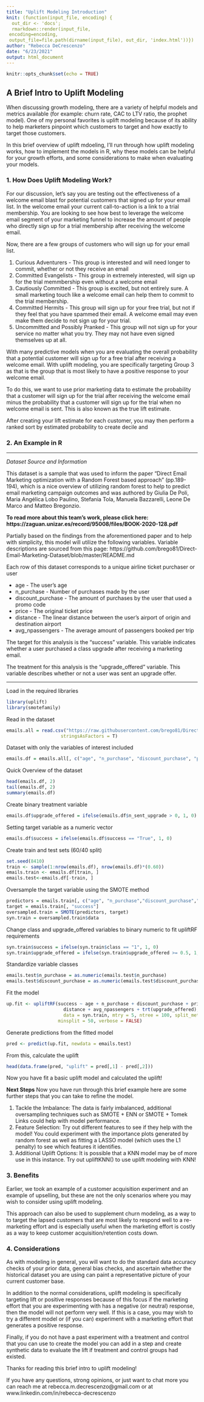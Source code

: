 ```yaml
---
title: "Uplift Modeling Introduction"
knit: (function(input_file, encoding) {
  out_dir <- 'docs';
  rmarkdown::render(input_file,
 encoding=encoding,
 output_file=file.path(dirname(input_file), out_dir, 'index.html'))})
author: "Rebecca DeCrescenzo"
date: "6/23/2021"
output: html_document
---
```

```r
knitr::opts_chunk$set(echo = TRUE)
```

## A Brief Intro to Uplift Modeling

When discussing growth modeling, there are a variety of helpful models and metrics available (for example: churn rate, CAC to LTV ratio, the prophet model). One of my personal favorites is uplift modeling because of its ability to help marketers pinpoint which customers to target and how exactly to target those customers. 

In this brief overview of uplift mdoeling, I'll run through how uplift modeling works, how to implement the models in R, why these models can be helpful for your growth efforts, and some considerations to make when evaluating your models. 

### 1. How Does Uplift Modeling Work?

For our discussion, let's say you are testing out the effectiveness of a welcome email blast for potential customers that signed up for your email list. In the welcome email your current call-to-action is a link to a trial membership. You are looking to see how best to leverage the welcome email segment of your marketing funnel to increase the amount of people who directly sign up for a trial membership after receiving the welcome email. 

Now, there are a few groups of customers who will sign up for your email list. 
  
  1. Curious Adventurers - This group is interested and will need longer to commit, whether or not they receive an email
  2. Committed Evangelists - This group in extremely interested, will sign up for the trial memmbership even without a welcome email 
  3. Cautiously Committed - This group is excited, but not entirely sure. A small marketing touch like a welcome email can help them to commit to the trial membership.
  4. Committed Hermits - This group will sign up for your free trial, but not if they feel that you have spammed their email. A welcome email may even make them decide to not sign up for your trial. 
  5. Uncommitted and Possibly Pranked - This group will not sign up for your service no matter what you try. They may not have even signed themselves up at all. 


With many predictive models when you are evaluating the overall probability that a potential customer will sign up for a free trial after receiving a welcome email. With uplift modeling, you are specifically targeting Group 3 as that is the group that is most likely to have a positive response to your welcome email. 

To do this, we want to use prior marketing data to estimate the probability that a customer will sign up for the trial after receiving the welcome email minus the probability that a customer will sign up for the trial when no welcome email is sent. This is also known as the true lift estimate. 

After creating your lift estimate for each customer, you may then perform a ranked sort by estimated probability to create decile and 



### 2. An Example in R

***

*Dataset Source and Information*

This dataset is a sample that was used to inform the paper "Direct Email Marketing optimization with a Random Forest based approach" (pp.189-194), which is a nice overview of utilizing random forest to help to predict email marketing campaign outcomes and was authored by Giulia De Poli, Maria Angélica Lobo Paulino, Stefania Tola, Manuela Bazzarelli, Leone De Marco and Matteo Bregonzio.

**To read more about this team's work, please click here: https://zaguan.unizar.es/record/95008/files/BOOK-2020-128.pdf**

Partially based on the findings from the aforementioned paper and to help with simplicity, this model will utilize the following variables. Variable descriptions are sourced from this page: https://github.com/brego81/Direct-Email-Marketing-Dataset/blob/master/README.md

Each row of this dataset corresponds to a unique airline ticket purchaser or user

  * age - The user's age
  * n_purchase - Number of purchases made by the user
  * discount_purchase - The amount of purchases by the user that used a promo code
  * price - The original ticket price
  * distance - The linear distance between the user's airport of origin and destination airport
  * avg_npassengers - The average amount of passengers booked per trip
  
The target for this analysis is the "success" variable. This variable indicates whether a user purchased a class upgrade after receiving a marketing email. 

The treatment for this analysis is the "upgrade_offered" variable. This variable describes whether or not a user was sent an upgrade offer. 

***

Load in the required libraries

```r
library(uplift)
library(smotefamily)
```


Read in the dataset

```r
emails.all = read.csv("https://raw.githubusercontent.com/brego81/Direct-Email-Marketing-Dataset/master/direct_email_marketing_database.csv", 
                    stringsAsFactors = T)
```

Dataset with only the variables of interest included

```r
emails.df = emails.all[, c("age", "n_purchase", "discount_purchase", "price", "distance", "avg_npassengers", "n_sent_upgrade", "success")]
```


Quick Overview of the dataset

```r
head(emails.df, 2)
tail(emails.df, 2)
summary(emails.df)
```

Create binary treatment variable

```r
emails.df$upgrade_offered = ifelse(emails.df$n_sent_upgrade > 0, 1, 0)
```

Setting target variable as a numeric vector

```r
emails.df$success = ifelse(emails.df$success == "True", 1, 0)
```


Create train and test sets (60/40 split)

```r
set.seed(8410)
train <- sample(1:nrow(emails.df), nrow(emails.df)*(0.60))
emails.train <- emails.df[train, ]
emails.test<-emails.df[-train, ]
```

Oversample the target variable using the SMOTE method

```r
predictors = emails.train[, c("age", "n_purchase","discount_purchase","price","distance", "avg_npassengers", "upgrade_offered")]
target = emails.train[, "success"]
oversampled.train = SMOTE(predictors, target)
syn.train = oversampled.train$data
```

Change class and upgrade_offered variables to binary numeric to fit upliftRF requirements
```r
syn.train$success = ifelse(syn.train$class == "1", 1, 0)
syn.train$upgrade_offered = ifelse(syn.train$upgrade_offered >= 0.5, 1, 0)
```

Standardize variable classes
```r
emails.test$n_purchase = as.numeric(emails.test$n_purchase)
emails.test$discount_purchase = as.numeric(emails.test$discount_purchase)
```


Fit the model

```r
up.fit <- upliftRF(success ~ age + n_purchase + discount_purchase + price + 
                     distance + avg_npassengers + trt(upgrade_offered), 
                     data = syn.train, mtry = 5, ntree = 100, split_method = "KL",
                   minsplit = 50, verbose = FALSE)
```

Generate predictions from the fitted model

```r
pred <- predict(up.fit, newdata = emails.test)
```

From this, calculate the uplift
```r
head(data.frame(pred, "uplift" = pred[,1] - pred[,2]))
```

Now you have fit a basic uplift model and calculated the uplift!

**Next Steps** 
Now you have run through this brief example here are some further steps that you can take to refine the model. 

  1. Tackle the Imbalance: The data is fairly imbalanced, additional oversampling techniques such as SMOTE + ENN or SMOTE + Tomek Links could help with model performance. 
  2. Feature Selection: Try out different features to see if they help with the model! You could experiment with the importance plots generated by random forest as well as fitting a LASSO model (which uses the L1 penalty) to see which features it identifies. 
  3. Additional Uplift Options: It is possible that a KNN model may be of more use in this instance. Try out upliftKNN() to use uplift modeling with KNN!

### 3. Benefits

Earlier, we took an example of a customer acquisition experiment and an example of upselling, but these are not the only scenarios where you may wish to consider using uplift modeling. 

This approach can also be used to supplement churn modeling, as a way to to target the lapsed customers that are most likely to respond well to a re-marketing effort and is especially useful when the marketing effort is costly as a way to keep customer acquisition/retention costs down. 

### 4. Considerations

As with modeling in general, you will want to do the standard data accuracy checks of your prior data, general bias checks, and ascertain whether the historical dataset you are using can paint a representative picture of your current customer base. 

In addition to the normal considerations, uplift modeling is specifically targeting lift or positive responses because of this focus if the marketing effort that you are experimenting with has a negative (or neutral) response, then the model will not perform very well. If this is a case, you may wish to try a different model or (if you can) experiment with a marketing effort that generates a positive response. 

Finally, if you do not have a past experiment with a treatment and control that you can use to create the model you can add in a step and create synthetic data to evaluate the lift if treatment and control groups had existed. 

Thanks for reading this brief intro to uplift modeling! 

If you have any questions, strong opinions, or just want to chat more you can reach me at rebecca.m.decrescenzo@gmail.com or at www.linkedin.com/in/rebecca-decrescenzo